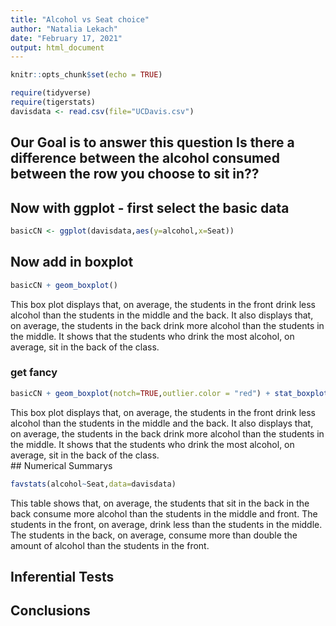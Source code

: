 ```yaml
---
title: "Alcohol vs Seat choice"
author: "Natalia Lekach"
date: "February 17, 2021"
output: html_document
---
```


```r
knitr::opts_chunk$set(echo = TRUE)
```

```r
require(tidyverse)
require(tigerstats)
davisdata <- read.csv(file="UCDavis.csv")
```
## Our Goal is to answer this question Is there a difference between the alcohol consumed between the row you choose to sit in??

## Now with ggplot - first select the basic data

```r
basicCN <- ggplot(davisdata,aes(y=alcohol,x=Seat))
```
## Now add in boxplot

```r
basicCN + geom_boxplot()
```
  
This box plot displays that, on average, the students in the front drink less alcohol than the students in the middle and the back. It also displays that, on average, the students in the back drink more alcohol than the students in the middle. It shows that the students who drink the most alcohol, on average, sit in the back of the class.  
  
### get fancy  

```r
basicCN + geom_boxplot(notch=TRUE,outlier.color = "red") + stat_boxplot(geom ='errorbar') + labs(title="Alcohol Consumption by Seat Location \n with 2 lines")
```
  
This box plot displays that, on average, the students in the front drink less alcohol than the students in the middle and the back. It also displays that, on average, the students in the back drink more alcohol than the students in the middle. It shows that the students who drink the most alcohol, on average, sit in the back of the class.    
## Numerical Summarys 
```r
favstats(alcohol~Seat,data=davisdata)
```
  
This table shows that, on average, the students that sit in the back in the back consume more alcohol than the students in the middle and front. The students in the front, on average, drink less than the students in the middle. The students in the back, on average, consume more than double the amount of alcohol than the students in the front.  

## Inferential Tests

## Conclusions


